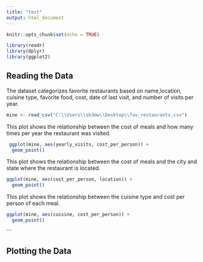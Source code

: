 ---
title: "test"
output: html_document
---

```{r setup, include=FALSE}
knitr::opts_chunk$set(echo = TRUE)

library(readr)
library(dplyr)
library(ggplot2)
```

## Reading the Data

The dataset categorizes favorite restaurants based on name,location, cuisine type,  favorite food, cost, date of last visit, and number of visits per year.
```{r}
mine <- read_csv("C:\\Users\\sb3mw\\Desktop\\fav_restaurants.csv")
```
This plot shows the relationship between the cost of meals and how many times per year the restaurant was visited.
```{r}
 ggplot(mine, aes(yearly_visits, cost_per_person)) +
  geom_point()
```

This plot shows the relationship between the cost of meals and the city and state where the restaurant is located.
```{r}
ggplot(mine, aes(cost_per_person, location)) +
  geom_point()
```

This plot shows the relationship between the cuisine type and cost per person of each meal.
```{r}
ggplot(mine, aes(cuisine, cost_per_person)) +
  geom_point()
```


```


## Plotting the Data

